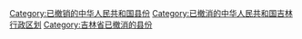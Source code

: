 [[Category:已撤销的中华人民共和国县份|Category:已撤销的中华人民共和国县份]]
[[Category:已撤消的中华人民共和国吉林行政区划‎|Category:已撤消的中华人民共和国吉林行政区划‎]]
[[Category:吉林省已撤消的县份|Category:吉林省已撤消的县份]]